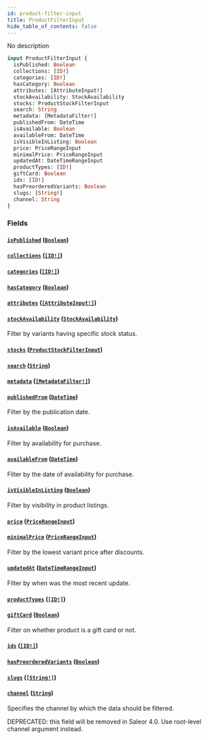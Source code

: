 ```yaml
---
id: product-filter-input
title: ProductFilterInput
hide_table_of_contents: false
---
```


No description

```graphql
input ProductFilterInput {
  isPublished: Boolean
  collections: [ID!]
  categories: [ID!]
  hasCategory: Boolean
  attributes: [AttributeInput!]
  stockAvailability: StockAvailability
  stocks: ProductStockFilterInput
  search: String
  metadata: [MetadataFilter!]
  publishedFrom: DateTime
  isAvailable: Boolean
  availableFrom: DateTime
  isVisibleInListing: Boolean
  price: PriceRangeInput
  minimalPrice: PriceRangeInput
  updatedAt: DateTimeRangeInput
  productTypes: [ID!]
  giftCard: Boolean
  ids: [ID!]
  hasPreorderedVariants: Boolean
  slugs: [String!]
  channel: String
}
```

### Fields

#### [`isPublished`](#) ([`Boolean`](../../../developer/api-reference/scalars/boolean))

#### [`collections`](#) ([`[ID!]`](../../../developer/api-reference/scalars/id))

#### [`categories`](#) ([`[ID!]`](../../../developer/api-reference/scalars/id))

#### [`hasCategory`](#) ([`Boolean`](../../../developer/api-reference/scalars/boolean))

#### [`attributes`](#) ([`[AttributeInput!]`](../../../developer/api-reference/inputs/attribute-input))

#### [`stockAvailability`](#) ([`StockAvailability`](../../../developer/api-reference/enums/stock-availability))

Filter by variants having specific stock status.

#### [`stocks`](#) ([`ProductStockFilterInput`](../../../developer/api-reference/inputs/product-stock-filter-input))

#### [`search`](#) ([`String`](../../../developer/api-reference/scalars/string))

#### [`metadata`](#) ([`[MetadataFilter!]`](../../../developer/api-reference/inputs/metadata-filter))

#### [`publishedFrom`](#) ([`DateTime`](../../../developer/api-reference/scalars/date-time))

Filter by the publication date.

#### [`isAvailable`](#) ([`Boolean`](../../../developer/api-reference/scalars/boolean))

Filter by availability for purchase.

#### [`availableFrom`](#) ([`DateTime`](../../../developer/api-reference/scalars/date-time))

Filter by the date of availability for purchase.

#### [`isVisibleInListing`](#) ([`Boolean`](../../../developer/api-reference/scalars/boolean))

Filter by visibility in product listings.

#### [`price`](#) ([`PriceRangeInput`](../../../developer/api-reference/inputs/price-range-input))

#### [`minimalPrice`](#) ([`PriceRangeInput`](../../../developer/api-reference/inputs/price-range-input))

Filter by the lowest variant price after discounts.

#### [`updatedAt`](#) ([`DateTimeRangeInput`](../../../developer/api-reference/inputs/date-time-range-input))

Filter by when was the most recent update.

#### [`productTypes`](#) ([`[ID!]`](../../../developer/api-reference/scalars/id))

#### [`giftCard`](#) ([`Boolean`](../../../developer/api-reference/scalars/boolean))

Filter on whether product is a gift card or not.

#### [`ids`](#) ([`[ID!]`](../../../developer/api-reference/scalars/id))

#### [`hasPreorderedVariants`](#) ([`Boolean`](../../../developer/api-reference/scalars/boolean))

#### [`slugs`](#) ([`[String!]`](../../../developer/api-reference/scalars/string))

#### [`channel`](#) ([`String`](../../../developer/api-reference/scalars/string))

Specifies the channel by which the data should be filtered.

DEPRECATED: this field will be removed in Saleor 4.0. Use root-level channel argument instead.
